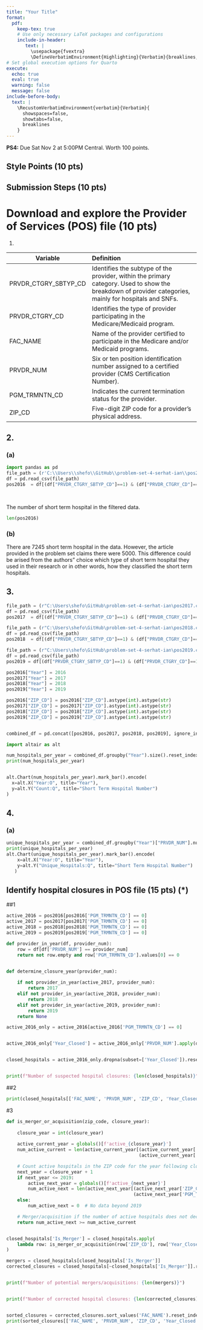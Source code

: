 ```yaml
---
title: "Your Title"
format: 
  pdf:
    keep-tex: true
    # Use only necessary LaTeX packages and configurations
    include-in-header: 
       text: |
         \usepackage{fvextra}
         \DefineVerbatimEnvironment{Highlighting}{Verbatim}{breaklines,commandchars=\\\{\}}
# Set global execution options for Quarto
execute:
  echo: true
  eval: true
  warning: false
  message: false
include-before-body:
  text: |
    \RecustomVerbatimEnvironment{verbatim}{Verbatim}{
      showspaces=false,
      showtabs=false,
      breaklines
    }
---
```


**PS4:** Due Sat Nov 2 at 5:00PM Central. Worth 100 points.

## Style Points (10 pts)

## Submission Steps (10 pts)

# Download and explore the Provider of Services (POS) file (10 pts)

1.  

| Variable | Definition |
|--------------------|:--------------------------------------------------------|
| PRVDR_CTGRY_SBTYP_CD | Identifies the subtype of the provider, within the primary category. Used to show the breakdown of provider categories, mainly for hospitals and SNFs. |
| PRVDR_CTGRY_CD | Identifies the type of provider participating in the Medicare/Medicaid program. |
| FAC_NAME | Name of the provider certified to participate in the Medicare and/or Medicaid programs. |
| PRVDR_NUM | Six or ten position identification number assigned to a certified provider (CMS Certification Number). |
| PGM_TRMNTN_CD | Indicates the current termination status for the provider. |
| ZIP_CD | Five-digit ZIP code for a provider's physical address. |

## 2.

### (a)

```python

import pandas as pd
file_path = (r'C:\\Users\\shefo\\GitHub\\problem-set-4-serhat-ian\\pos2016.csv')
df = pd.read_csv(file_path)
pos2016  = df[(df["PRVDR_CTGRY_SBTYP_CD"]==1) & (df["PRVDR_CTGRY_CD"]==1)]

    
```

The number of short term hospital in the filtered data.

```python
len(pos2016)
```

### (b)

There are 7245 short term hospital in the data. However, the article provided in the problem set claims there were 5000. This difference could be arised from the authors" choice which type of short term hospital they used in their research or in other words, how they classified the short term hospitals.

## 3.

```python

file_path = (r"C:\Users\shefo\GitHub\problem-set-4-serhat-ian\pos2017.csv")
df = pd.read_csv(file_path)
pos2017  = df[(df["PRVDR_CTGRY_SBTYP_CD"]==1) & (df["PRVDR_CTGRY_CD"]==1)]

file_path = (r"C:\Users\shefo\GitHub\problem-set-4-serhat-ian\pos2018.csv")
df = pd.read_csv(file_path)
pos2018  = df[(df["PRVDR_CTGRY_SBTYP_CD"]==1) & (df["PRVDR_CTGRY_CD"]==1)]

file_path = (r"C:\Users\shefo\GitHub\problem-set-4-serhat-ian\pos2019.csv")
df = pd.read_csv(file_path)
pos2019 = df[(df["PRVDR_CTGRY_SBTYP_CD"]==1) & (df["PRVDR_CTGRY_CD"]==1)]

pos2016["Year"] = 2016
pos2017["Year"] = 2017
pos2018["Year"] = 2018
pos2019["Year"] = 2019

pos2016["ZIP_CD"] = pos2016["ZIP_CD"].astype(int).astype(str)
pos2017["ZIP_CD"] = pos2017["ZIP_CD"].astype(int).astype(str)
pos2018["ZIP_CD"] = pos2018["ZIP_CD"].astype(int).astype(str)
pos2019["ZIP_CD"] = pos2019["ZIP_CD"].astype(int).astype(str)


combined_df = pd.concat([pos2016, pos2017, pos2018, pos2019], ignore_index=True)

```

```python

import altair as alt

num_hospitals_per_year = combined_df.groupby("Year").size().reset_index(name="Count")
print(num_hospitals_per_year)


alt.Chart(num_hospitals_per_year).mark_bar().encode(
  x=alt.X("Year:O", title="Year"),
  y=alt.Y("Count:Q", title="Short Term Hospital Number")
)

```

## 4.

### (a)

```python
unique_hospitals_per_year = combined_df.groupby("Year")["PRVDR_NUM"].nunique().reset_index(name="Unique_Hospitals")
print(unique_hospitals_per_year)
alt.Chart(unique_hospitals_per_year).mark_bar().encode(
    x=alt.X("Year:O", title="Year"),
    y=alt.Y("Unique_Hospitals:Q", title="Short Term Hospital Number")
   )
```


## Identify hospital closures in POS file (15 pts) (*)

##1
```python
active_2016 = pos2016[pos2016['PGM_TRMNTN_CD'] == 0]
active_2017 = pos2017[pos2017['PGM_TRMNTN_CD'] == 0]
active_2018 = pos2018[pos2018['PGM_TRMNTN_CD'] == 0]
active_2019 = pos2019[pos2019['PGM_TRMNTN_CD'] == 0]

def provider_in_year(df, provider_num):
    row = df[df['PRVDR_NUM'] == provider_num]
    return not row.empty and row['PGM_TRMNTN_CD'].values[0] == 0


def determine_closure_year(provider_num):
 
    if not provider_in_year(active_2017, provider_num):
        return 2017
    elif not provider_in_year(active_2018, provider_num):
        return 2018
    elif not provider_in_year(active_2019, provider_num):
        return 2019
    return None  

active_2016_only = active_2016[active_2016['PGM_TRMNTN_CD'] == 0]


active_2016_only['Year_Closed'] = active_2016_only['PRVDR_NUM'].apply(determine_closure_year)


closed_hospitals = active_2016_only.dropna(subset=['Year_Closed']).reset_index(drop=True)


print(f"Number of suspected hospital closures: {len(closed_hospitals)}")
```

##2
```python
print(closed_hospitals[['FAC_NAME', 'PRVDR_NUM', 'ZIP_CD', 'Year_Closed']].sort_values(by="FAC_NAME").head(10))

```
#3

```python
def is_merger_or_acquisition(zip_code, closure_year):
    
    closure_year = int(closure_year)
    
    active_current_year = globals()[f'active_{closure_year}']
    num_active_current = len(active_current_year[(active_current_year['ZIP_CD'] == zip_code) &
                                                 (active_current_year['PGM_TRMNTN_CD'] == 0)])

    # Count active hospitals in the ZIP code for the year following closure
    next_year = closure_year + 1
    if next_year <= 2019:
        active_next_year = globals()[f'active_{next_year}']
        num_active_next = len(active_next_year[(active_next_year['ZIP_CD'] == zip_code) &
                                               (active_next_year['PGM_TRMNTN_CD'] == 0)])
    else:
        num_active_next = 0  # No data beyond 2019

    # Merger/acquisition if the number of active hospitals does not decrease
    return num_active_next >= num_active_current


closed_hospitals['Is_Merger'] = closed_hospitals.apply(
    lambda row: is_merger_or_acquisition(row['ZIP_CD'], row['Year_Closed']), axis=1
)

mergers = closed_hospitals[closed_hospitals['Is_Merger']]
corrected_closures = closed_hospitals[~closed_hospitals['Is_Merger']].reset_index(drop=True)


print(f"Number of potential mergers/acquisitions: {len(mergers)}")


print(f"Number of corrected hospital closures: {len(corrected_closures)}")


sorted_closures = corrected_closures.sort_values('FAC_NAME').reset_index(drop=True)
print(sorted_closures[['FAC_NAME', 'PRVDR_NUM', 'ZIP_CD', 'Year_Closed']].head(10))

```